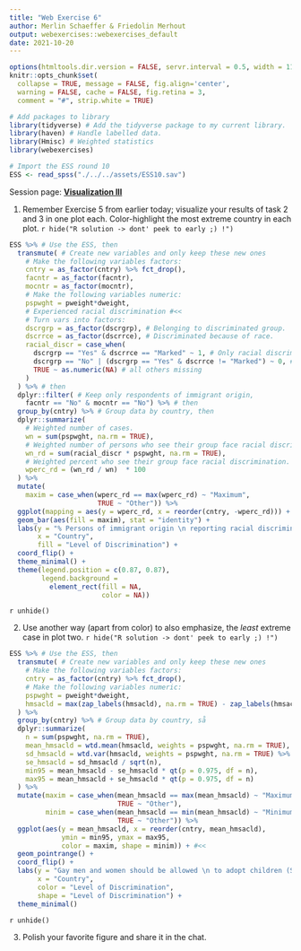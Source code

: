 ```yaml
---
title: "Web Exercise 6"
author: Merlin Schaeffer & Friedolin Merhout
output: webexercises::webexercises_default
date: 2021-10-20
---
```


```r
options(htmltools.dir.version = FALSE, servr.interval = 0.5, width = 115, digits = 2)
knitr::opts_chunk$set(
  collapse = TRUE, message = FALSE, fig.align='center',
  warning = FALSE, cache = FALSE, fig.retina = 3,
  comment = "#", strip.white = TRUE)

# Add packages to library
library(tidyverse) # Add the tidyverse package to my current library.
library(haven) # Handle labelled data.
library(Hmisc) # Weighted statistics
library(webexercises)

# Import the ESS round 10
ESS <- read_spss("./../../assets/ESS10.sav")
```

Session page: [**Visualization III**](#sessions)

1. Remember Exercise 5 from earlier today; visualize your results of task 2 and 3 in one plot each. Color-highlight the most extreme country in each plot. 
`r hide("R solution -> dont' peek to early ;) !")`
```r
ESS %>% # Use the ESS, then
  transmute( # Create new variables and only keep these new ones
    # Make the following variables factors:
    cntry = as_factor(cntry) %>% fct_drop(), 
    facntr = as_factor(facntr),
    mocntr = as_factor(mocntr),
    # Make the following variables numeric:
    pspwght = pweight*dweight,
    # Experienced racial discrimination #<<
    # Turn vars into factors:
    dscrgrp = as_factor(dscrgrp), # Belonging to discriminated group.
    dscrrce = as_factor(dscrrce), # Discriminated because of race.
    racial_discr = case_when(
      dscrgrp == "Yes" & dscrrce == "Marked" ~ 1, # Only racial discrimination counts as 1 #<<
      dscrgrp == "No" | (dscrgrp == "Yes" & dscrrce != "Marked") ~ 0, # No, or all other forms of discr. count as 0 #<<
      TRUE ~ as.numeric(NA) # all others missing
    ) 
  ) %>% # then
  dplyr::filter( # Keep only respondents of immigrant origin,
    facntr == "No" & mocntr == "No") %>% # then
  group_by(cntry) %>% # Group data by country, then
  dplyr::summarize(
    # Weighted number of cases.
    wn = sum(pspwght, na.rm = TRUE), 
    # Weighted number of persons who see their group face racial discrimination.
    wn_rd = sum(racial_discr * pspwght, na.rm = TRUE), 
    # Weighted percent who see their group face racial discrimination.
    wperc_rd = (wn_rd / wn)  * 100 
  ) %>%
  mutate(
    maxim = case_when(wperc_rd == max(wperc_rd) ~ "Maximum",
                      TRUE ~ "Other")) %>%
  ggplot(mapping = aes(y = wperc_rd, x = reorder(cntry, -wperc_rd))) + 
  geom_bar(aes(fill = maxim), stat = "identity") +
  labs(y = "% Persons of immigrant origin \n reporting racial discrimination",
       x = "Country",
       fill = "Level of Discrimination") +
  coord_flip() +
  theme_minimal() +
  theme(legend.position = c(0.87, 0.87),
        legend.background = 
          element_rect(fill = NA,
                       color = NA))
```
`r unhide()`

2. Use another way (apart from color) to also emphasize, the *least* extreme case in plot two.
`r hide("R solution -> dont' peek to early ;) !")`
```r
ESS %>% # Use the ESS, then
  transmute( # Create new variables and only keep these new ones
    # Make the following variables factors:
    cntry = as_factor(cntry) %>% fct_drop(), 
    # Make the following variables numeric:
    pspwght = pweight*dweight,
    hmsacld = max(zap_labels(hmsacld), na.rm = TRUE) - zap_labels(hmsacld),
  ) %>%
  group_by(cntry) %>% # Group data by country, så
  dplyr::summarize(
    n = sum(pspwght, na.rm = TRUE),
    mean_hmsacld = wtd.mean(hmsacld, weights = pspwght, na.rm = TRUE),
    sd_hmsacld = wtd.var(hmsacld, weights = pspwght, na.rm = TRUE) %>% sqrt(),
    se_hmsacld = sd_hmsacld / sqrt(n),
    min95 = mean_hmsacld - se_hmsacld * qt(p = 0.975, df = n),
    max95 = mean_hmsacld + se_hmsacld * qt(p = 0.975, df = n)
  ) %>%
  mutate(maxim = case_when(mean_hmsacld == max(mean_hmsacld) ~ "Maximum", #<<
                           TRUE ~ "Other"),
         minim = case_when(mean_hmsacld == min(mean_hmsacld) ~ "Minimum", #<<
                           TRUE ~ "Other")) %>%
  ggplot(aes(y = mean_hmsacld, x = reorder(cntry, mean_hmsacld), 
             ymin = min95, ymax = max95,
             color = maxim, shape = minim)) + #<<
  geom_pointrange() +
  coord_flip() +
  labs(y = "Gay men and women should be allowed \n to adopt children (Scale 1 to 5)",
       x = "Country",
       color = "Level of Discrimination",
       shape = "Level of Discrimination") +
  theme_minimal()
```
`r unhide()`

3. Polish your favorite figure and share it in the chat.
